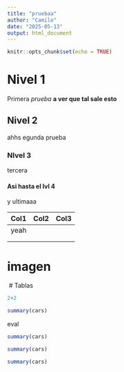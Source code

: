 ```yaml
---
title: "pruebaa"
author: "Camilo"
date: "2025-05-13"
output: html_document
---
```


```r
knitr::opts_chunk$set(echo = TRUE)
```

# Nivel 1

Primera *prueba* **a ver que tal sale esto**

## Nivel 2

ahhs egunda prueba

### NIvel 3

tercera

#### Asi hasta el lvl 4

y ultimaaa

| Col1 | Col2 | Col3 |
|------|------|------|
| yeah |      |      |
|      |      |      |
|      |      |      |

# imagen

![]() \# Tablas


```r
2+2

```

```r
summary(cars)
```


eval

```r
summary(cars)
```


```r
summary(cars)
```


```r
summary(cars)
```